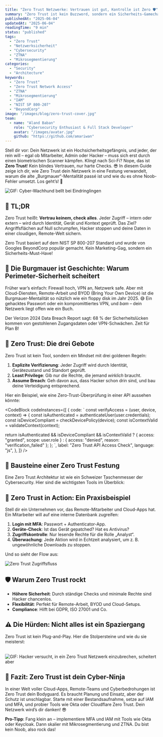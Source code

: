 ```yaml
---
title: "Zero Trust Netzwerke: Vertrauen ist gut, Kontrolle ist Zero 🛡️"
summary: "Zero Trust ist kein Buzzword, sondern ein Sicherheits-Gamechanger. Lerne, wie du dein Netzwerk gegen Hacker und Insider-Bedrohungen absicherst."
publishedAt: "2025-06-04"
updatedAt: "2025-06-04"
readingTime: "9 min"
status: "published"
tags:
  - "Zero Trust"
  - "Netzwerksicherheit"
  - "Cybersecurity"
  - "ZTNA"
  - "Mikrosegmentierung"
categories:
  - "Security"
  - "Architecture"
keywords:
  - "Zero Trust"
  - "Zero Trust Network Access"
  - "ZTNA"
  - "Mikrosegmentierung"
  - "IAM"
  - "NIST SP 800-207"
  - "BeyondCorp"
image: "/images/blog/zero-trust-cover.jpg"
team:
  - name: "Aland Baban"
    role: "Cybersecurity Enthusiast & Full Stack Developer"
    avatar: "/images/avatar.jpg"
    github: "https://github.com/amariwan"
---
```


Stell dir vor: Dein Netzwerk ist ein Hochsicherheitsgefängnis, und jeder, der rein will – egal ob Mitarbeiter, Admin oder Hacker – muss sich erst durch einen biometrischen Scanner kämpfen. Klingt nach Sci-Fi? Nope, das ist **Zero Trust**! Kein blindes Vertrauen, nur harte Checks. 😎 In diesem Guide zeige ich dir, wie Zero Trust dein Netzwerk in eine Festung verwandelt, warum die alte „Burgmauer“-Mentalität passé ist und wie du es ohne Noob-Fehler umsetzt. Los geht’s! 🚀

![GIF: Cyber-Wachhund bellt bei Eindringlingen](/images/gifs/cyber-guard-dog.gif)

## 🧠 TL;DR

Zero Trust heißt: **Vertrau keinem, check alles**. Jeder Zugriff – intern oder extern – wird durch Identität, Gerät und Kontext geprüft. Das Ziel? Angriffsflächen auf Null schrumpfen, Hacker stoppen und deine Daten in einer cloudigen, Remote-Welt sichern.

Zero Trust basiert auf dem NIST SP 800-207 Standard und wurde von Googles BeyondCorp populär
gemacht. Kein Marketing-Gag, sondern ein Sicherheits-Must-Have!

## 🏰 Die Burgmauer ist Geschichte: Warum Perimeter-Sicherheit scheitert

Früher war’s einfach: Firewall hoch, VPN an, Netzwerk safe. Aber mit Cloud-Diensten, Remote-Arbeit und BYOD (Bring Your Own Device) ist die Burgmauer-Mentalität so nützlich wie ein floppy disk im Jahr 2025. 😅 Ein gehacktes Passwort oder ein kompromittiertes VPN, und _bam_ – dein Netzwerk liegt offen wie ein Buch.

Der Verizon 2024 Data Breach Report sagt: 68 % der Sicherheitslücken kommen von gestohlenen
Zugangsdaten oder VPN-Schwächen. Zeit für Plan B!

## 🔐 Zero Trust: Die drei Gebote

Zero Trust ist kein Tool, sondern ein Mindset mit drei goldenen Regeln:

1. **Explizite Verifizierung**: Jeder Zugriff wird durch Identität, Gerätezustand und Standort geprüft.
2. **Least Privilege**: Gib nur die Rechte, die jemand _wirklich_ braucht.
3. **Assume Breach**: Geh davon aus, dass Hacker schon drin sind, und bau deine Verteidigung entsprechend.

Hier ein Beispiel, wie eine Zero-Trust-Überprüfung in einer API aussehen könnte:

<CodeBlock
  codeInstances={[
    {
      code: `
      const verifyAccess = (user, device, context) => {
  const isAuthenticated = authenticateUser(user.credentials);
  const isDeviceCompliant = checkDevicePolicy(device);
  const isContextValid = validateContext(context);

return isAuthenticated && isDeviceCompliant && isContextValid
? { access: "granted", scope: user.role }
: { access: "denied", reason: "verification_failed" };
};
`,
label: "Zero Trust API Access Check",
language: "js",
},
]}
/>

## 🧱 Bausteine einer Zero Trust Festung

Eine Zero Trust Architektur ist wie ein Schweizer Taschenmesser der Cybersecurity. Hier sind die wichtigsten Tools im Überblick:

<Table
  data={{
    headers: [
      { key: "component", content: "Komponente" },
      { key: "description", content: "Beschreibung" },
      { key: "tools", content: "Beispiel-Tools" },
    ],
    rows: [
      ["IAM", "Verwaltet Benutzeridentitäten und Zugriffsrechte", "Okta, Azure AD, Keycloak"],
      ["MFA", "Mehrstufige Authentifizierung für Extra-Schutz", "Auth0, Duo, Google Authenticator"],
      [
        "Mikrosegmentierung",
        "Netzwerk in isolierte Zonen aufteilen",
        "Illumio, Cisco Secure Workload",
      ],
      [
        "Kontinuierliche Überwachung",
        "Echtzeit-Detektion von Anomalien",
        "Splunk, CrowdStrike Falcon",
      ],
      ["End-to-End-Verschlüsselung", "Schützt Daten während der Übertragung", "TLS, IPsec, ZTNA"],
    ],
  }}
/>

## 🧪 Zero Trust in Action: Ein Praxisbeispiel

Stell dir ein Unternehmen vor, das Remote-Mitarbeiter und Cloud-Apps hat. Ein Mitarbeiter will auf eine interne Datenbank zugreifen:

1. **Login mit MFA**: Passwort + Authenticator-App.
2. **Geräte-Check**: Ist das Gerät gepatched? Hat es Antivirus?
3. **Zugriffskontrolle**: Nur lesende Rechte für die Rolle „Analyst“.
4. **Überwachung**: Jede Aktion wird in Echtzeit analysiert, um z. B. ungewöhnliche Downloads zu stoppen.

Und so sieht der Flow aus:

![Zero Trust Zugriffsfluss](/images/gifs/zero-trust-flow.gif)

## 🛡️ Warum Zero Trust rockt

- **Höhere Sicherheit**: Durch ständige Checks und minimale Rechte sind Hacker chancenlos.
- **Flexibilität**: Perfekt für Remote-Arbeit, BYOD und Cloud-Setups.
- **Compliance**: Hilft bei GDPR, ISO 27001 und Co.

## ⚠️ Die Hürden: Nicht alles ist ein Spaziergang

Zero Trust ist kein Plug-and-Play. Hier die Stolpersteine und wie du sie meisterst:

<Table
  data={{
    headers: [
      { key: "challenge", content: "Herausforderung" },
      { key: "description", content: "Beschreibung" },
      { key: "solution", content: "Lösung" },
    ],
    rows: [
      [
        "Komplexität",
        "Integration in bestehende Systeme ist knifflig",
        "Schrittweise Einführung, Pilotprojekte",
      ],
      [
        "Kosten",
        "Tools und Schulungen kosten Kohle",
        "Cloud-basierte ZTNA-Lösungen wie Cloudflare",
      ],
      [
        "Kultureller Wandel",
        "Mitarbeiter murren über neue Prozesse",
        "Schulungen und Change-Management",
      ],
    ],
  }}
/>

![GIF: Hacker versucht, in ein Zero Trust Netzwerk einzubrechen, scheitert aber](/images/gifs/fail.gif)

## 🧭 Fazit: Zero Trust ist dein Cyber-Ninja

In einer Welt voller Cloud-Apps, Remote-Teams und Cyberbedrohungen ist Zero Trust dein Bodyguard. Es braucht Planung und Einsatz, aber der Schutz ist unschlagbar. Starte mit einer Bestandsaufnahme, setze auf IAM und MFA, und probier Tools wie Okta oder Cloudflare Zero Trust. Dein Netzwerk wird’s dir danken! 😎

**Pro-Tipp**: Fang klein an – implementiere MFA und IAM mit Tools wie Okta oder Keycloak. Dann
skalier mit Mikrosegmentierung und ZTNA. Du bist kein Noob, also rock das!
